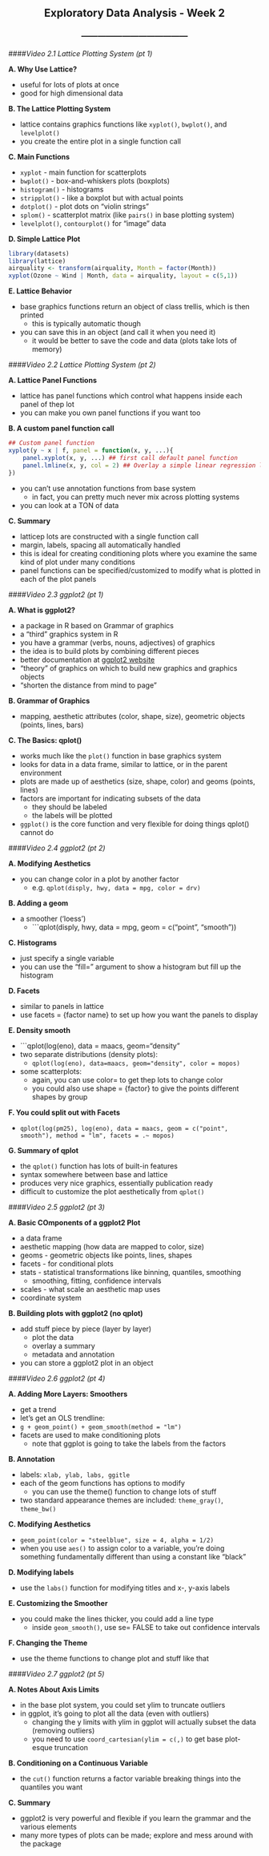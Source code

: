 <center> <h2>Exploratory Data Analysis - Week 2</h2> </center>
<center> <h3>---------------------------------------</h3> </center>

####*Video 2.1 Lattice Plotting System (pt 1)*

**A. Why Use Lattice?**

- useful for lots of plots at once
- good for high dimensional data

**B. The Lattice Plotting System**

- lattice contains graphics functions like ```xyplot()```, ```bwplot()```, and ```levelplot()```
- you create the entire plot in a single function call

**C. Main Functions**

- ```xyplot``` - main function for scatterplots
- ```bwplot()``` - box-and-whiskers plots (boxplots)
- ```histogram()``` - histograms
- ```stripplot()``` - like a boxplot but with actual points
- ```dotplot()``` - plot dots on "violin strings"
- ```splom()``` - scatterplot matrix (like ```pairs()``` in base plotting system)
- ```levelplot()```, ```contourplot()``` for "image" data

**D. Simple Lattice Plot**

```r
library(datasets)
library(lattice)
airquality <- transform(airquality, Month = factor(Month))
xyplot(Ozone ~ Wind | Month, data = airquality, layout = c(5,1))
```

**E. Lattice Behavior**

- base graphics functions return an object of class trellis, which is then printed
    - this is typically automatic though
- you can save this in an object (and call it when you need it)
    - it would be better to save the code and data (plots take lots of memory)

####*Video 2.2 Lattice Plotting System (pt 2)*

**A. Lattice Panel Functions**

- lattice has panel functions which control what happens inside each panel of thep lot
- you can make you own panel functions if you want too

**B. A custom panel function call**

```r
## Custom panel function
xyplot(y ~ x | f, panel = function(x, y, ...){
    panel.xyplot(x, y, ...) ## first call default panel function
    panel.lmline(x, y, col = 2) ## Overlay a simple linear regression line
})
```

- you can't use annotation functions from base system
    - in fact, you can pretty much never mix across plotting systems
- you can look at a TON of data

**C. Summary**

- latticep lots are constructed with a single function call
- margin, labels, spacing all automatically handled
- this is ideal for creating conditioning plots where you examine the same kind of plot under many conditions
- panel functions can be specified/customized to modify what is plotted in each of the plot panels

####*Video 2.3 ggplot2 (pt 1)*

**A. What is ggplot2?**

- a package in R based on Grammar of graphics
- a "third" graphics system in R
- you have a grammar (verbs, nouns, adjectives) of graphics
- the idea is to build plots by combining different pieces
- better documentation at [ggplot2 website](http://ggplot2.org)
- "theory" of graphics on which to build new graphics and graphics objects
- "shorten the distance from mind to page"

**B. Grammar of Graphics**

- mapping, aesthetic attributes (color, shape, size), geometric objects (points, lines, bars)

**C. The Basics: qplot()**

- works much like the ```plot()``` function in base graphics system
- looks for data in a data frame, similar to lattice, or in the parent environment
- plots are made up of aesthetics (size, shape, color) and geoms (points, lines)
- factors are important for indicating subsets of the data
    - they should be labeled
    - the labels will be plotted
- ```ggplot()``` is the core function and very flexible for doing things qplot() cannot do

####*Video 2.4 ggplot2 (pt 2)*

**A. Modifying Aesthetics**

- you can change color in a plot by another factor
    - e.g. ```qplot(disply, hwy, data = mpg, color = drv)```

**B. Adding a geom**

- a smoother ('loess')
    - ```qplot(disply, hwy, data = mpg, geom = c("point", "smooth"))
    
**C. Histograms**

- just specify a single variable
- you can use the "fill=" argument to show a histogram but fill up the histogram

**D. Facets**

- similar to panels in lattice
- use facets = {factor name} to set up how you want the panels to display

**E. Density smooth**

- ```qplot(log(eno), data = maacs, geom="density"
- two separate distributions (density plots):
    - ```qplot(log(eno), data=maacs, geom="density", color = mopos)```
- some scatterplots:
    - again, you can use color= to get thep lots to change color
    - you could also use shape = {factor} to give the points different shapes by group

**F. You could split out with Facets**

- ```qplot(log(pm25), log(eno), data = maacs, geom = c("point", smooth"), method = "lm", facets = .~ mopos)```

**G. Summary of qplot**

- the ```qplot()``` function has lots of built-in features
- syntax somewhere between base and lattice
- produces very nice graphics, essentially publication ready
- difficult to customize the plot aesthetically from ```qplot()```

####*Video 2.5 ggplot2 (pt 3)*

**A. Basic COmponents of a ggplot2 Plot**

- a data frame
- aesthetic mapping (how data are mapped to color, size)
- geoms - geometric objects like points, lines, shapes
- facets - for conditional plots
- stats - statistical transformations like binning, quantiles, smoothing
    - smoothing, fitting, confidence intervals
- scales - what scale an aesthetic map uses
- coordinate system

**B. Building plots with ggplot2 (no qplot)**

- add stuff piece by piece (layer by layer)
    - plot the data
    - overlay a summary
    - metadata and annotation
- you can store a ggplot2 plot in an object

####*Video 2.6 ggplot2 (pt 4)*

**A. Adding More Layers: Smoothers**

- get a trend
- let's get an OLS trendline:
- ```g + geom_point() + geom_smooth(method = "lm")``` 
- facets are used to make conditioning plots
    - note that ggplot is going to take the labels from the factors

**B. Annotation**

- labels: ```xlab, ylab, labs, ggitle```
- each of the geom functions has options to modify
    - you can use the theme() function to change lots of stuff
- two standard appearance themes are included: ```theme_gray()```, ```theme_bw()```

**C. Modifying Aesthetics**

- ```geom_point(color = "steelblue", size = 4, alpha = 1/2)```
- when you use ```aes()``` to assign color to a variable, you're doing something fundamentally different than using a constant like "black"

**D. Modifying labels**

- use the ```labs()``` function for modifying titles and x-, y-axis labels

**E. Customizing the Smoother**

- you could make the lines thicker, you could add a line type
    - inside ```geom_smooth()```, use se= FALSE to take out confidence intervals

**F. Changing the Theme**

- use the theme functions to change plot and stuff like that

####*Video 2.7 ggplot2 (pt 5)*

**A. Notes About Axis Limits**

- in the base plot system, you could set ylim to truncate outliers
- in ggplot, it's going to plot all the data (even with outliers)
    - changing the y limits with ylim in ggplot will actually subset the data (removing outliers)
    - you need to use ```coord_cartesian(ylim = c(,)``` to get base plot-esque truncation

**B. Conditioning on a Continuous Variable**

- the ```cut()``` function returns a factor variable breaking things into the quantiles you want

**C. Summary**

- ggplot2 is very powerful and flexible if you learn the grammar and the various elements
- many more types of plots can be made; explore and mess around with the package